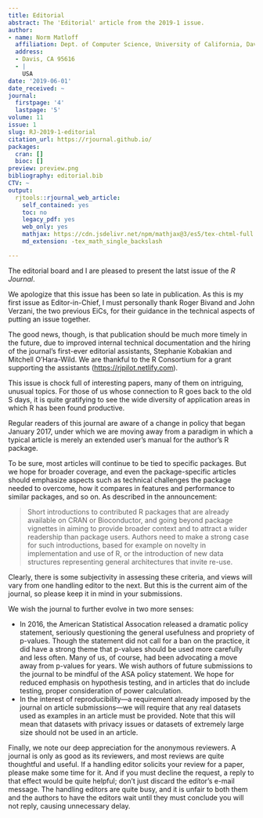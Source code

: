 ```yaml
---
title: Editorial
abstract: The 'Editorial' article from the 2019-1 issue.
author:
- name: Norm Matloff
  affiliation: Dept. of Computer Science, University of California, Davis
  address:
  - Davis, CA 95616
  - |
    USA
date: '2019-06-01'
date_received: ~
journal:
  firstpage: '4'
  lastpage: '5'
volume: 11
issue: 1
slug: RJ-2019-1-editorial
citation_url: https://rjournal.github.io/
packages:
  cran: []
  bioc: []
preview: preview.png
bibliography: editorial.bib
CTV: ~
output:
  rjtools::rjournal_web_article:
    self_contained: yes
    toc: no
    legacy_pdf: yes
    web_only: yes
    mathjax: https://cdn.jsdelivr.net/npm/mathjax@3/es5/tex-chtml-full.js
    md_extension: -tex_math_single_backslash

---
```


::: article
The editorial board and I are pleased to present the latst issue of the
*R Journal*.

We apologize that this issue has been so late in publication. As this is
my first issue as Editor-in-Chief, I must personally thank Roger Bivand
and John Verzani, the two previous EiCs, for their guidance in the
technical aspects of putting an issue together.

The good news, though, is that publication should be much more timely in
the future, due to improved internal technical documentation and the
hiring of the journal's first-ever editorial assistants, Stephanie
Kobakian and Mitchell O'Hara-Wild. We are thankful to the R Consortium
for a grant supporting the assistants (<https://rjpilot.netlify.com>).

This issue is chock full of interesting papers, many of them on
intriguing, unusual topics. For those of us whose connection to R goes
back to the old S days, it is quite gratifying to see the wide diversity
of application areas in which R has been found productive.

Regular readers of this journal are aware of a change in policy that
began January 2017, under which we are moving away from a paradigm in
which a typical article is merely an extended user's manual for the
author's R package.

To be sure, most articles will continue to be tied to specific packages.
But we hope for broader coverage, and even the package-specific articles
should emphasize aspects such as technical challenges the package needed
to overcome, how it compares in features and performance to similar
packages, and so on. As described in the announcement:

> Short introductions to contributed R packages that are already
> available on CRAN or Bioconductor, and going beyond package vignettes
> in aiming to provide broader context and to attract a wider readership
> than package users. Authors need to make a strong case for such
> introductions, based for example on novelty in implementation and use
> of R, or the introduction of new data structures representing general
> architectures that invite re-use.

Clearly, there is some subjectivity in assessing these criteria, and
views will vary from one handling editor to the next. But this is the
current aim of the journal, so please keep it in mind in your
submissions.

We wish the journal to further evolve in two more senses:

-   In 2016, the American Statistical Assocation released a dramatic
    policy statement, seriously questioning the general usefulness and
    propriety of p-values. Though the statement did not call for a ban
    on the practice, it did have a strong theme that p-values should be
    used more carefully and less often. Many of us, of course, had been
    advocating a move away from p-values for years. We wish authors of
    future submissions to the journal to be mindful of the ASA policy
    statement. We hope for reduced emphasis on hypothesis testing, and
    in articles that do include testing, proper consideration of power
    calculation.
-   In the interest of reproducibility---a requirement already imposed
    by the journal on article submissions---we will require that any
    real datasets used as examples in an article must be provided. Note
    that this will mean that datasets with privacy issues or datasets of
    extremely large size should not be used in an article.

Finally, we note our deep appreciation for the anonymous reviewers. A
journal is only as good as its reviewers, and most reviews are quite
thoughtful and useful. If a handling editor solicits your review for a
paper, please make some time for it. And if you must decline the
request, a reply to that effect would be quite helpful; don't just
discard the editor's e-mail message. The handling editors are quite
busy, and it is unfair to both them and the authors to have the editors
wait until they must conclude you will not reply, causing unnecessary
delay.
:::

